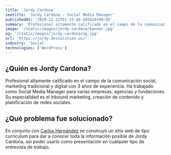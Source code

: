```yaml
---
title: 'Jordy Cardona'
seotitle: 'Jordy Cardona - Social Media Manager'
publishedAt: '2020-12-21T01:33:49.485624+00:00'
summary: 'Profesional altamente calificado en el campo de la comunicación social, marketing tradicional y digital con 3 años de experiencia.'
image: '/static/images/jordy-cardona/banner.jpg'
og: '/static/images/jordy-cardona/og.jpg'
url: 'https://jordy.devsolution.us/'
industry: 'Social'
technologies: ['WordPress']
---
```


## ¿Quién es Jordy Cardona?

Profesional altamente calificado en el campo de la comunicación social, marketing tradicional y digital con 3 años de experiencia. Ha trabajado como Social Media Manager para varias empresas, agencias y fundaciones. Su especialidad es el inbound marketing, creación de contenido y planificación de redes sociales.

## ¿Qué problema fue solucionado?

En conjunto con [Carlos Hernández](https://carlosshb.com/) se construyó un sitio web de tipo curriculum para dar a conocer toda la información posible de Jordy Cardona, así poder usarlo como presentación en cualquier tipo de entrevista de trabajo.
